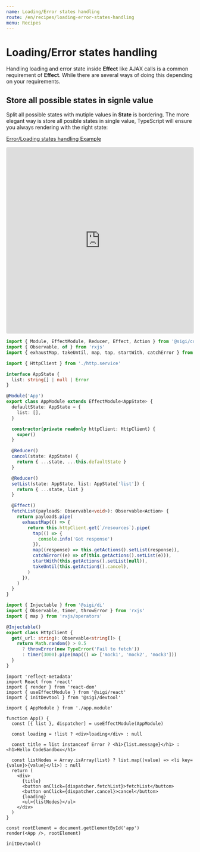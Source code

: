 ```yaml
---
name: Loading/Error states handling
route: /en/recipes/loading-error-states-handling
menu: Recipes
---
```


# Loading/Error states handling
Handling loading and error state inside **Effect** like AJAX calls is a common requirement of **Effect**. While there are several ways of doing this depending on your requirements.

## Store all possible states in signle value
Split all possible states with mutiple values in **State** is bordering. The more elegant way is store all posible states in single value, TypeScript will ensure you always rendering with the right state:

[Error/Loading states handling Example](https://codesandbox.io/s/sigi-recipes-error-loading-handling-n7rsu)

<iframe
  src="https://codesandbox.io/embed/sigi-recipes-error-loading-handling-n7rsu?fontsize=14&hidenavigation=1&module=%2Fsrc%2Fapp.module.ts&theme=dark"
  style="width:100%; height:500px; border:0; border-radius: 4px; overflow:hidden;"
  title="sigi-recipes-error-loading-handling-n7rsu"
  allow="geolocation; microphone; camera; midi; vr; accelerometer; gyroscope; payment; ambient-light-sensor; encrypted-media; usb"
  sandbox="allow-modals allow-forms allow-popups allow-scripts allow-same-origin"
></iframe>

```ts
import { Module, EffectModule, Reducer, Effect, Action } from '@sigi/core'
import { Observable, of } from 'rxjs'
import { exhaustMap, takeUntil, map, tap, startWith, catchError } from 'rxjs/operators'

import { HttpClient } from './http.service'

interface AppState {
  list: string[] | null | Error
}

@Module('App')
export class AppModule extends EffectModule<AppState> {
  defaultState: AppState = {
    list: [],
  }

  constructor(private readonly httpClient: HttpClient) {
    super()
  }

  @Reducer()
  cancel(state: AppState) {
    return { ...state, ...this.defaultState }
  }

  @Reducer()
  setList(state: AppState, list: AppState['list']) {
    return { ...state, list }
  }

  @Effect()
  fetchList(payload$: Observable<void>): Observable<Action> {
    return payload$.pipe(
      exhaustMap(() => {
        return this.httpClient.get(`/resources`).pipe(
          tap(() => {
            console.info('Got response')
          }),
          map((response) => this.getActions().setList(response)),
          catchError((e) => of(this.getActions().setList(e))),
          startWith(this.getActions().setList(null)),
          takeUntil(this.getAction$().cancel),
        )
      }),
    )
  }
}

```

```ts
import { Injectable } from '@sigi/di'
import { Observable, timer, throwError } from 'rxjs'
import { map } from 'rxjs/operators'

@Injectable()
export class HttpClient {
  get(_url: string): Observable<string[]> {
    return Math.random() > 0.5
      ? throwError(new TypeError('Fail to fetch'))
      : timer(3000).pipe(map(() => ['mock1', 'mock2', 'mock3']))
  }
}
```

```tsx
import 'reflect-metadata'
import React from 'react'
import { render } from 'react-dom'
import { useEffectModule } from '@sigi/react'
import { initDevtool } from '@sigi/devtool'

import { AppModule } from './app.module'

function App() {
  const [{ list }, dispatcher] = useEffectModule(AppModule)

  const loading = !list ? <div>loading</div> : null

  const title = list instanceof Error ? <h1>{list.message}</h1> : <h1>Hello CodeSandbox</h1>

  const listNodes = Array.isArray(list) ? list.map((value) => <li key={value}>{value}</li>) : null
  return (
    <div>
      {title}
      <button onClick={dispatcher.fetchList}>fetchList</button>
      <button onClick={dispatcher.cancel}>cancel</button>
      {loading}
      <ul>{listNodes}</ul>
    </div>
  )
}

const rootElement = document.getElementById('app')
render(<App />, rootElement)

initDevtool()

```
